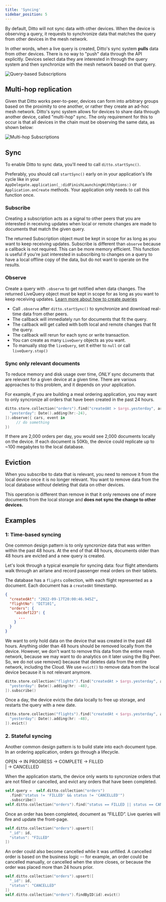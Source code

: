 ```yaml
---
title: 'Syncing'
sidebar_position: 5
---
```



By default, Ditto will not sync data with other devices.  When the device is
observing a query, it requests to synchronize data that matches the query from
other devices in the mesh network. 

In other words, when a live query is created, Ditto's sync system
**pulls** data from other devices. There is no way to "push" data through the
API explicitly. Devices select data they are interested in through the query
system and then synchronize with the mesh network based on that query.

![Query-based Subscriptions](syncing_data_1.jpeg)

## Multi-hop replication

Given that Ditto works peer-to-peer, devices can form into arbitrary groups
based on the proximity to one another, or rather they create an ad-hoc mesh
network. Ditto's sync system allows for devices to share data through another
device, called "multi-hop" sync. The only requirement for this to occur is that
all devices in the chain must be observing the same data, as shown below:

![Multi-hop Subscriptions](syncing_data_2_same_query.jpeg)

## Sync

To enable Ditto to sync data, you'll need to call `ditto.startSync()`. 

Preferably, you should call `startSync()` early on in your application's life cycle like in your `AppDelegate.application(_:didFinishLaunchingWithOptions:)` or `Application.onCreate` methods. Your application only needs to call this function once.

<SnippetGroup
  name='sync-basic' 
/>


### Subscribe

Creating a subscription acts as a signal to other peers that you are interested in
receiving updates when local or remote changes are made to
documents that match the given query. 

The returned Subscription object must be kept in scope for as long as
you want to keep receiving updates. Subscribe is different than `observe`
because a callback is not required. This can be more memory efficient. This function is useful if you're just interested in subscribing to changes on a query to have a local offline copy of the data, but do not want to operate on the results.

<SnippetGroup name="subscribe" />

### Observe

Create a query with `.observe` to get notified when data changes. The returned LiveQuery object must be kept in scope for as long as
you want to keep receiving updates. [Learn more about how to create queries](./querying)

<SnippetGroup name="sync-observe" />

* Call `.observe` after `ditto.startSync()` to synchronize and download real-time data from other peers.
* The callback will immediately run for documents that fit the query.
* The callback will get called with both local and remote changes that fit the query. 
* The callback will rerun for each sync or write transaction.
* You can create as many `LiveQuery` objects as you want.
* To manually stop the `liveQuery`, set it either to `null` or call `liveQuery.stop()`


### Sync only relevant documents

To reduce memory and disk usage over time, *ONLY* sync documents that are relevant for a given device at a
given time. There are various approaches to this problem, and it depends on your application.

For example, if you are building a meal ordering application, you may want to
only syncronize all orders that have been created in the past 24 hours. 

```swift
ditto.store.collection("orders").find("createdAt > $args.yesterday", args: [
  "yesterday": Date().adding(hr:-24),
]).observe({ cars, event in
     // do something
})
```

If there are 2,000 orders per day, you would see 2,000 documents
locally on the device. If each document is 50Kb, the device could 
replicate up to ~100 megabytes to the local database. 


## Eviction

When you subscribe to data that is relevant, you need to remove it from the
local device once it is no longer relevant. You want to remove data from the
local database _without_ deleting that data on other devices. 

This operation is different than remove in that it only removes one of more
documents from the local storage and **does not sync the change to other
devices.**

<SnippetGroup
  name='evict' 
/>

## Examples

### 1: Time-based syncing

One common design pattern is to only syncronize data that was written within the
past 48 hours. At the end of that 48 hours, documents older than 48 hours are evicted and a
new query is created.

Let's look through a typical example for syncing data: four flight attendants walk
through an airlane and record passenger meal orders on their tablets. 

The database has a `flights` collection, with each flight represented as a
document. Each document has a `createdAt` timestamp.

```json
{
  "createdAt": "2022-09-17T20:00:46.945Z",
  "flightNo": "DIT101",
  "orders": {
    "abcdef123": {
      ...
    }
  }
}
```

We want to only hold data on the device that was created in the past 48 hours.
Anything older than 48 hours should be removed locally from the device. However,
we don't want to remove this data from the entire mesh network, because we may
want to do analytics on it later using the Big Peer. So, we do not use remove() because that deletes data from the entire network, including the Cloud. We use `evict()` to remove data from the local device because it is not relevant anymore.

```swift
ditto.store.collection("flights").find("createdAt > $args.yesterday", args: [
  "yesterday": Date().adding(hr: -48),
]).subscribe()
```

Once a day, the device evicts the data locally to free up storage, and
restarts the query with a new date.

```swift
ditto.store.collection("flights").find("createdAt < $args.yesterday", args: [
  "yesterday": Date().adding(hr: -48),
]).evict()
```

### 2. Stateful syncing

Another common design pattern is to build state into each document type. In an
ordering application, orders go through a lifecycle.

OPEN -> IN PROGRESS -> COMPLETE -> FILLED  
|
-> CANCELLED

When the application starts, the device only wants to syncronize orders that are not
filled or cancelled, and evict any orders that have been completed.

```swift
self.query =  self.ditto.collection("orders")
  .find("status != 'FILLED' && status != 'CANCELLED'")
  .subscribe()
self.ditto.collection("orders").find("status == FILLED || status == CANCELLED").evict()
```

Once an order has been completed, document as “FILLED”. Live queries will fire and update the front-page.

```swift
self.ditto.collection("orders").upsert([
  "_id": id,
  "status": "FILLED"
])
```

An order could also become cancelled whlie it was unfilled. A cancelled order is
based on the business logic -- for example, an order could be cancelled
manually, or cancelled when the store closes, or because the order was placed
more than 24 hours prior. 

```swift
self.ditto.collection("orders").upsert([
  "_id": id,
  "status": "CANCELLED"
])
self.ditto.collection("orders").findByID(id).evict()
```
